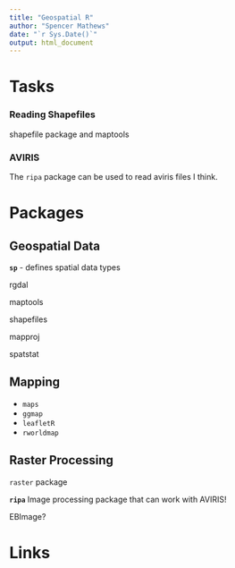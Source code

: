 ```yaml
---
title: "Geospatial R"
author: "Spencer Mathews"
date: "`r Sys.Date()`"
output: html_document
---
```



# Tasks

### Reading Shapefiles

shapefile package and maptools

### AVIRIS


The `ripa` package can be used to read aviris files I think.


# Packages

## Geospatial Data

__`sp`__ - defines spatial data types

rgdal

maptools

shapefiles

mapproj

spatstat


## Mapping

- `maps`
- `ggmap`
- `leafletR`
- `rworldmap`



## Raster Processing

`raster` package

__`ripa`__
Image processing package that can work with AVIRIS!

EBImage?


# Links




